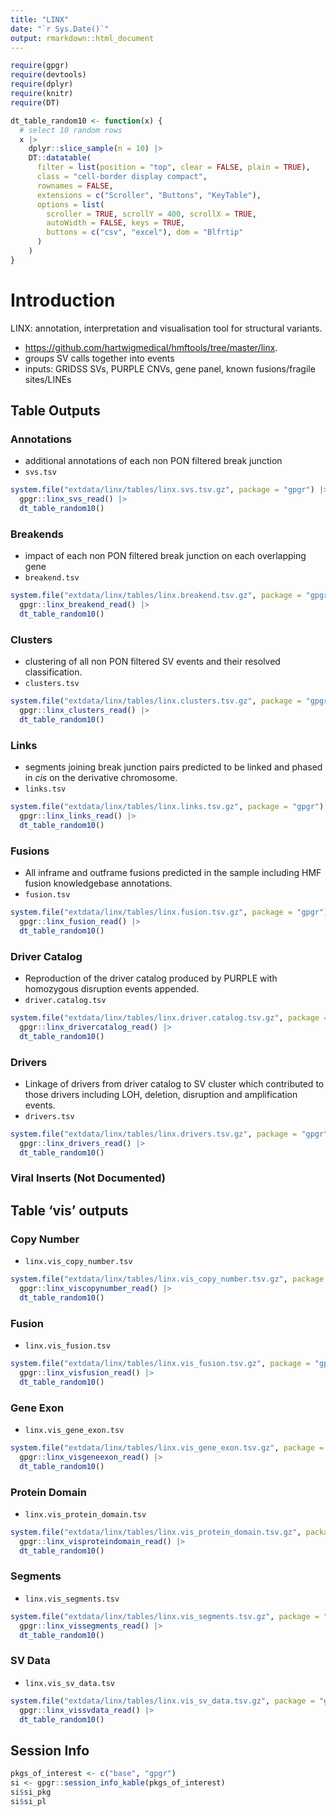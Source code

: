 ```yaml
---
title: "LINX"
date: "`r Sys.Date()`"
output: rmarkdown::html_document
---
```


```r
require(gpgr)
require(devtools)
require(dplyr)
require(knitr)
require(DT)
```

```r
dt_table_random10 <- function(x) {
  # select 10 random rows
  x |>
    dplyr::slice_sample(n = 10) |>
    DT::datatable(
      filter = list(position = "top", clear = FALSE, plain = TRUE),
      class = "cell-border display compact",
      rownames = FALSE,
      extensions = c("Scroller", "Buttons", "KeyTable"),
      options = list(
        scroller = TRUE, scrollY = 400, scrollX = TRUE,
        autoWidth = FALSE, keys = TRUE,
        buttons = c("csv", "excel"), dom = "Blfrtip"
      )
    )
}
```


Introduction
============

LINX: annotation, interpretation and visualisation tool for structural variants.

- <https://github.com/hartwigmedical/hmftools/tree/master/linx>.
- groups SV calls together into events
- inputs: GRIDSS SVs, PURPLE CNVs, gene panel, known fusions/fragile sites/LINEs

Table Outputs
-------------

### Annotations

- additional annotations of each non PON filtered break junction
- `svs.tsv`

```r
system.file("extdata/linx/tables/linx.svs.tsv.gz", package = "gpgr") |>
  gpgr::linx_svs_read() |>
  dt_table_random10()
```


### Breakends

- impact of each non PON filtered break junction on each overlapping gene
- `breakend.tsv`

```r
system.file("extdata/linx/tables/linx.breakend.tsv.gz", package = "gpgr") |>
  gpgr::linx_breakend_read() |>
  dt_table_random10()
```

### Clusters

- clustering of all non PON filtered SV events and their resolved
  classification.
- `clusters.tsv`

```r
system.file("extdata/linx/tables/linx.clusters.tsv.gz", package = "gpgr") |>
  gpgr::linx_clusters_read() |>
  dt_table_random10()
```

### Links

- segments joining break junction pairs predicted to be linked and phased in
  _cis_ on the derivative chromosome.
- `links.tsv`

```r
system.file("extdata/linx/tables/linx.links.tsv.gz", package = "gpgr") |>
  gpgr::linx_links_read() |>
  dt_table_random10()
```

### Fusions

- All inframe and outframe fusions predicted in the sample including HMF
  fusion knowledgebase annotations.
- `fusion.tsv`

```r
system.file("extdata/linx/tables/linx.fusion.tsv.gz", package = "gpgr") |>
  gpgr::linx_fusion_read() |>
  dt_table_random10()
```

### Driver Catalog

- Reproduction of the driver catalog produced by PURPLE with homozygous
  disruption events appended.
- `driver.catalog.tsv`

```r
system.file("extdata/linx/tables/linx.driver.catalog.tsv.gz", package = "gpgr") |>
  gpgr::linx_drivercatalog_read() |>
  dt_table_random10()
```

### Drivers

- Linkage of drivers from driver catalog to SV cluster which contributed to
  those drivers including LOH, deletion, disruption and amplification events.
- `drivers.tsv`

```r
system.file("extdata/linx/tables/linx.drivers.tsv.gz", package = "gpgr") |>
  gpgr::linx_drivers_read() |>
  dt_table_random10()
```

### Viral Inserts (Not Documented)

## Table 'vis' outputs

### Copy Number

- `linx.vis_copy_number.tsv`

```r
system.file("extdata/linx/tables/linx.vis_copy_number.tsv.gz", package = "gpgr") |>
  gpgr::linx_viscopynumber_read() |>
  dt_table_random10()
```

### Fusion

- `linx.vis_fusion.tsv`

```r
system.file("extdata/linx/tables/linx.vis_fusion.tsv.gz", package = "gpgr") |>
  gpgr::linx_visfusion_read() |>
  dt_table_random10()
```

### Gene Exon

- `linx.vis_gene_exon.tsv`

```r
system.file("extdata/linx/tables/linx.vis_gene_exon.tsv.gz", package = "gpgr") |>
  gpgr::linx_visgeneexon_read() |>
  dt_table_random10()
```

### Protein Domain

- `linx.vis_protein_domain.tsv`

```r
system.file("extdata/linx/tables/linx.vis_protein_domain.tsv.gz", package = "gpgr") |>
  gpgr::linx_visproteindomain_read() |>
  dt_table_random10()
```

### Segments

- `linx.vis_segments.tsv`

```r
system.file("extdata/linx/tables/linx.vis_segments.tsv.gz", package = "gpgr") |>
  gpgr::linx_vissegments_read() |>
  dt_table_random10()
```

### SV Data

- `linx.vis_sv_data.tsv`

```r
system.file("extdata/linx/tables/linx.vis_sv_data.tsv.gz", package = "gpgr") |>
  gpgr::linx_vissvdata_read() |>
  dt_table_random10()
```

## Session Info

```r
pkgs_of_interest <- c("base", "gpgr")
si <- gpgr::session_info_kable(pkgs_of_interest)
si$si_pkg
si$si_pl
```
